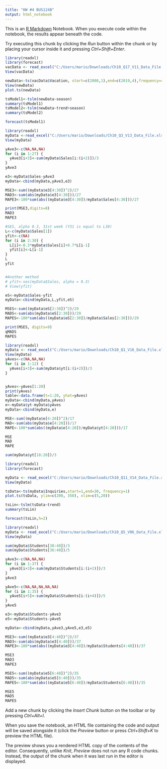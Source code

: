 ```yaml
---
title: "HW #4 BUS124B"
output: html_notebook
---
```


This is an [R Markdown](http://rmarkdown.rstudio.com) Notebook. When you execute code within the notebook, the results appear beneath the code. 

Try executing this chunk by clicking the *Run* button within the chunk or by placing your cursor inside it and pressing *Ctrl+Shift+Enter*. 

```r
library(readxl)
library(forecast)
vacData <- read_excel("C:/Users/mario/Downloads/Ch10_Q17_V11_Data_File.xlsx", sheet = "Vacation")
View(vacData)

newData<-ts(vacData$Vacation, start=c(2008,1),end=c(2019,4),frequency=4)
View(newData)
plot.ts(newData)

tsModel1<-tslm(newData~season)
summary(tsModel1)
tsModel2<-tslm(newData~trend+season)
summary(tsModel2)

forecast(tsModel1)

```

```r
library(readxl)
myData <-read_excel("C:/Users/mario/Downloads/Ch10_Q3_V13_Data_File.xlsx", sheet = "Convenience_Store")
View(myData)

yAve3<-c(NA,NA,NA)
for (i in 1:27) {
  yAve3[i+3]<-sum(myData$Sales[i:(i+2)])/3
}
yAve3

e3<-myData$Sales-yAve3
myData<-cbind(myData,yAve3,e3)

MSE3<-sum((myData$e3[4:30])^2)/27
MAD3<-sum(abs(myData$e3[4:30]))/27
MAPE3<-100*sum(abs((myData$e3[4:30])/myData$Sales[4:30]))/27

print(MSE3,digits=8)
MAD3
MAPE3

#SES, alpha 0.3, 31st week (Y31 is equal to L30)
L<-c(myData$Sales[1])
yfit<-c(NA)
for (i in 2:30) {
  L[i]<-0.3*myData$Sales[i]+0.7*L[i-1]
  yfit[i]<-L[i-1]
}
L
yfit


#Another method
# yfit<-ses(myData$Sales, alpha = 0.3)
# View(yfit)

eS<-myData$Sales-yfit
myData<-cbind(myData,L,yfit,eS)

MSES<-sum((myData$eS[2:30])^2)/29
MADS<-sum(abs(myData$eS[2:30]))/29
MAPES<-100*sum(abs((myData$eS[2:30])/myData$Sales[2:30]))/29

print(MSES, digits=9)
qMADS
MAPES
```

```r
library(readxl)
myData <- read_excel("C:/Users/mario/Downloads/Ch10_Q1_V16_Data_File.xlsx", sheet = "Exercise_10.1")
View(myData)
yAves<-c(NA,NA,NA)
for (i in 1:12) {
  yAves[i+3]<-sum(myData$yt[i:(i+2)])/3
}


yAves<-yAves[1:20]
print(yAves)
table<-data.frame(t=1:20, yhat=yAves)
myData<-cbind(myData,yAves)
e<-myData$yt-myData$yAves
myData<-cbind(myData,e)

MSE<-sum((myData$e[4:20])^2)/17
MAD<-sum(abs(myData$e[4:20]))/17
MAPE<-100*sum(abs((myData$e[4:20])/myData$yt[4:20]))/17

MSE
MAD
MAPE

sum(myData$yt[18:20])/3
```

```r
library(readxl)
library(forecast)

myData <- read_excel("C:/Users/mario/Downloads/Ch10_Q11_V14_Data_File.xlsx", sheet = "Inquiries")
View(myData)

tsData<-ts(myData$Inquiries,start=1,end=30, frequency=1)
plot.ts(tsData, ylim=c(200, 350), xlim=c(5,20))

tsLin<-tslm(tsData~trend)
summary(tsLin)

forecast(tsLin,h=2)
```

```r
library(readxl)
myData <- read_excel("C:/Users/mario/Downloads/Ch10_Q5_V06_Data_File.xlsx", sheet = "Foodtruck")
View(myData)

sum(myData$Students[38:40])/3
sum(myData$Students[36:40])/5

yAve3<-c(NA,NA,NA)
for (i in 1:37) {
  yAve3[i+3]<-sum(myData$Students[i:(i+2)])/3
}
yAve3

yAve5<-c(NA,NA,NA,NA,NA)
for (i in 1:35) {
  yAve5[i+5]<-sum(myData$Students[i:(i+4)])/5
}
yAve5

e3<-myData$Students-yAve3
e5<-myData$Students-yAve5

myData<-cbind(myData,yAve3,yAve5,e3,e5)

MSE3<-sum((myData$e3[4:40])^2)/37
MAD3<-sum(abs(myData$e3[4:40]))/37
MAPE3<-100*sum(abs((myData$e3[4:40])/myData$Students[4:40]))/37

MSE3
MAD3
MAPE3

MSE5<-sum((myData$e5[6:40])^2)/35
MAD5<-sum(abs(myData$e5[6:40]))/35
MAPE5<-100*sum(abs((myData$e5[6:40])/myData$Students[6:40]))/35

MSE5
MAD5
MAPE5

```

Add a new chunk by clicking the *Insert Chunk* button on the toolbar or by pressing *Ctrl+Alt+I*.

When you save the notebook, an HTML file containing the code and output will be saved alongside it (click the *Preview* button or press *Ctrl+Shift+K* to preview the HTML file).

The preview shows you a rendered HTML copy of the contents of the editor. Consequently, unlike *Knit*, *Preview* does not run any R code chunks. Instead, the output of the chunk when it was last run in the editor is displayed.
